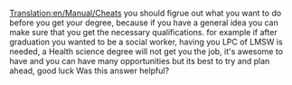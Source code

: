 [[Translation:en/Manual/Cheats]]
you should figrue out what you want to do before you get your degree, because if you have a general idea you can make sure that you get the necessary qualifications.  for example if after graduation you wanted to be a social worker, having you LPC of LMSW is needed, a Health science degree will not get you the job, it's awesome to have and you can have many opportunities but its best to try and plan ahead, good luck  Was this answer helpful?